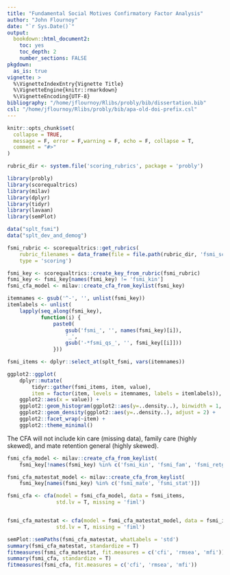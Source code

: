 ```yaml
---
title: "Fundamental Social Motives Confirmatory Factor Analysis"
author: "John Flournoy"
date: "`r Sys.Date()`"
output: 
  bookdown::html_document2:
    toc: yes
    toc_depth: 2
    number_sections: FALSE
pkgdown:
  as_is: true
vignette: >
  %\VignetteIndexEntry{Vignette Title}
  %\VignetteEngine{knitr::rmarkdown}
  %\VignetteEncoding{UTF-8}
bibliography: "/home/jflournoy/Rlibs/probly/bib/dissertation.bib"
csl: "/home/jflournoy/Rlibs/probly/bib/apa-old-doi-prefix.csl"
---
```


```r
knitr::opts_chunk$set(
  collapse = TRUE,
  message = F, error = F,warning = F, echo = F, collapse = T,
  comment = "#>"
)
```

```r
rubric_dir <- system.file('scoring_rubrics', package = 'probly')
```

```r
library(probly)
library(scorequaltrics)
library(milav)
library(dplyr)
library(tidyr)
library(lavaan)
library(semPlot)
```

```r
data("splt_fsmi")
data("splt_dev_and_demog")

fsmi_rubric <- scorequaltrics::get_rubrics(
    rubric_filenames = data_frame(file = file.path(rubric_dir, 'fsmi_scoring_rubric.csv')),
    type = 'scoring')
```


```r
fsmi_key <- scorequaltrics::create_key_from_rubric(fsmi_rubric)
fsmi_key <- fsmi_key[names(fsmi_key) != 'fsmi_kin']
fsmi_cfa_model <- milav::create_cfa_from_keylist(fsmi_key)

itemnames <- gsub('^-', '', unlist(fsmi_key))
itemlabels <- unlist(
    lapply(seq_along(fsmi_key), 
           function(i) {
               paste0(
                   gsub('fsmi_', '', names(fsmi_key)[i]), 
                   '_',
                   gsub('-*fsmi_qs_', '', fsmi_key[[i]]))
               }))

fsmi_items <- dplyr::select_at(splt_fsmi, vars(itemnames))

ggplot2::ggplot(
    dplyr::mutate(
        tidyr::gather(fsmi_items, item, value),
        item = factor(item, levels = itemnames, labels = itemlabels)),
    ggplot2::aes(x = value)) + 
    ggplot2::geom_histogram(ggplot2::aes(y=..density..), binwidth = 1, color = '#666666', fill = NA) + 
    ggplot2::geom_density(ggplot2::aes(y=..density..), adjust = 2) + 
    ggplot2::facet_wrap(~item) + 
    ggplot2::theme_minimal()
```

The CFA will not include kin care (missing data), family care (highly skewed), and mate retention general (highly skewed).

```r
fsmi_cfa_model <- milav::create_cfa_from_keylist(
    fsmi_key[!names(fsmi_key) %in% c('fsmi_kin', 'fsmi_fam', 'fsmi_retgen')])

fsmi_cfa_matestat_model <- milav::create_cfa_from_keylist(
    fsmi_key[names(fsmi_key) %in% c('fsmi_mate', 'fsmi_stat')])

fsmi_cfa <- cfa(model = fsmi_cfa_model, data = fsmi_items, 
                std.lv = T, missing = 'fiml')


fsmi_cfa_matestat <- cfa(model = fsmi_cfa_matestat_model, data = fsmi_items, 
                std.lv = T, missing = 'fiml')

```


```r
semPlot::semPaths(fsmi_cfa_matestat, whatLabels = 'std')
summary(fsmi_cfa_matestat, standardize = T)
fitmeasures(fsmi_cfa_matestat, fit.measures = c('cfi', 'rmsea', 'mfi'))
summary(fsmi_cfa, standardize = T)
fitmeasures(fsmi_cfa, fit.measures = c('cfi', 'rmsea', 'mfi'))
```
